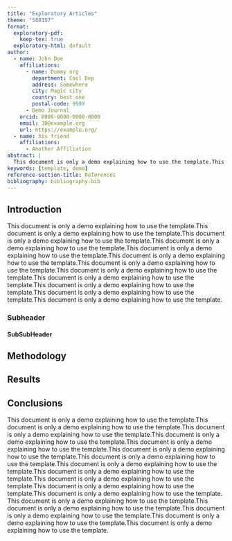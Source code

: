 ```yaml
---
title: "Exploratory Articles"
theme: "588157"
format:
  exploratory-pdf: 
    keep-tex: true
  exploratory-html: default
author:
  - name: John Doe
    affiliations:
      - name: Dummy org
        department: Cool Dep
        address: Somewhere
        city: Magic city
        country: best one
        postal-code: 9999
      - Demo Journal
    orcid: 0000-0000-0000-0000
    email: JD@example.org
    url: https://example.org/
  - name: his friend
    affiliations:
      - Another Affiliation
abstract: |
  This document is only a demo explaining how to use the template.This document is only a demo explaining how to use the template.This document is only a demo explaining how to use the template.This document is only a demo explaining how to use the template.This document is only a demo explaining how to use the template.This document is only a demo explaining how to use the template.This document is only a demo explaining how to use the template.This document is only a demo explaining how to use the template.This document is only a demo explaining how to use the template.This document is only a demo explaining how to use the template.This document is only a demo explaining how to use the template.This document is only a demo explaining how to use the template.   This document is only a demo explaining how to use the template.This document is only a demo explaining how to use the template.This document is only a demo explaining how to use the template.This document is only a demo explaining how to use the template.This document is only a demo explaining how to use the template.
keywords: [template, demo]
reference-section-title: References
bibliography: bibliography.bib  
---
```


## Introduction
This document is only a demo explaining how to use the template.This document is only a demo explaining how to use the template.This document is only a demo explaining how to use the template.This document is only a demo explaining how to use the template.This document is only a demo explaining how to use the template.This document is only a demo explaining how to use the template.This document is only a demo explaining how to use the template.This document is only a demo explaining how to use the template.This document is only a demo explaining how to use the template.This document is only a demo explaining how to use the template.This document is only a demo explaining how to use the template.This document is only a demo explaining how to use the template. 

### Subheader

#### SubSubHeader

## Methodology

## Results

## Conclusions

  This document is only a demo explaining how to use the template.This document is only a demo explaining how to use the template.This document is only a demo explaining how to use the template.This document is only a demo explaining how to use the template.This document is only a demo explaining how to use the template.This document is only a demo explaining how to use the template.This document is only a demo explaining how to use the template.This document is only a demo explaining how to use the template.This document is only a demo explaining how to use the template.This document is only a demo explaining how to use the template.This document is only a demo explaining how to use the template.This document is only a demo explaining how to use the template.   This document is only a demo explaining how to use the template.This document is only a demo explaining how to use the template.This document is only a demo explaining how to use the template.This document is only a demo explaining how to use the template.This document is only a demo explaining how to use the template.